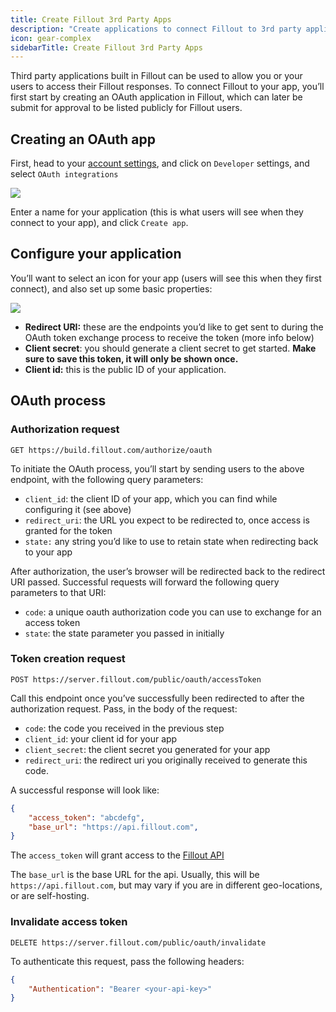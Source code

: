 ---
title: Create Fillout 3rd Party Apps
description: "Create applications to connect Fillout to 3rd party applications. Add webhooks to listen for form responses, retrieve forms, etc."
icon: gear-complex
sidebarTitle: Create Fillout 3rd Party Apps
---

Third party applications built in Fillout can be used to allow you or your users to access their Fillout responses. To connect Fillout to your app, you’ll first start by creating an OAuth application in Fillout, which can later be submit for approval to be listed publicly for Fillout users.

## Creating an OAuth app

First, head to your [account settings](https://build.fillout.com/home/settings/developer/new), and click on `Developer` settings, and select `OAuth integrations`

<Frame>
<img src="/images/advanced/image-39.png" />
</Frame>


Enter a name for your application (this is what users will see when they connect to your app), and click `Create app`.

## Configure your application

You’ll want to select an icon for your app (users will see this when they first connect), and also set up some basic properties:

<Frame>
<img src="/images/advanced/image-40.png" />
</Frame>


- **Redirect URI:** these are the endpoints you’d like to get sent to during the OAuth token exchange process to receive the token (more info below)
- **Client secret**: you should generate a client secret to get started. **Make sure to save this token, it will only be shown once.**
- **Client id:** this is the public ID of your application.

## OAuth process

### Authorization request

`GET https://build.fillout.com/authorize/oauth`

To initiate the OAuth process, you’ll start by sending users to the above endpoint, with the following query parameters:

- `client_id`: the client ID of your app, which you can find while configuring it (see above)
- `redirect_uri`: the URL you expect to be redirected to, once access is granted for the token
- `state:` any string you’d like to use to retain state when redirecting back to your app

After authorization, the user’s browser will be redirected back to the redirect URI passed. Successful requests will forward the following query parameters to that URI:

- `code`: a unique oauth authorization code you can use to exchange for an access token
- `state`: the state parameter you passed in initially

### Token creation request

`POST https://server.fillout.com/public/oauth/accessToken`

Call this endpoint once you’ve successfully been redirected to after the authorization request. Pass, in the body of the request:

- `code`: the code you received in the previous step
- `client_id`: your client id for your app
- `client_secret`: the client secret you generated for your app
- `redirect_uri`: the redirect uri you originally received to generate this code.

A successful response will look like:

```json
{
	"access_token": "abcdefg",
	"base_url": "https://api.fillout.com",
}
```

The `access_token` will grant access to the [Fillout API](/help/fillout-rest-api)

The `base_url` is the base URL for the api. Usually, this will be `https://api.fillout.com`, but may vary if you are in different geo-locations, or are self-hosting.

### Invalidate access token

`DELETE https://server.fillout.com/public/oauth/invalidate`

To authenticate this request, pass the following headers:

```json
{
	"Authentication": "Bearer <your-api-key>"
}
```
